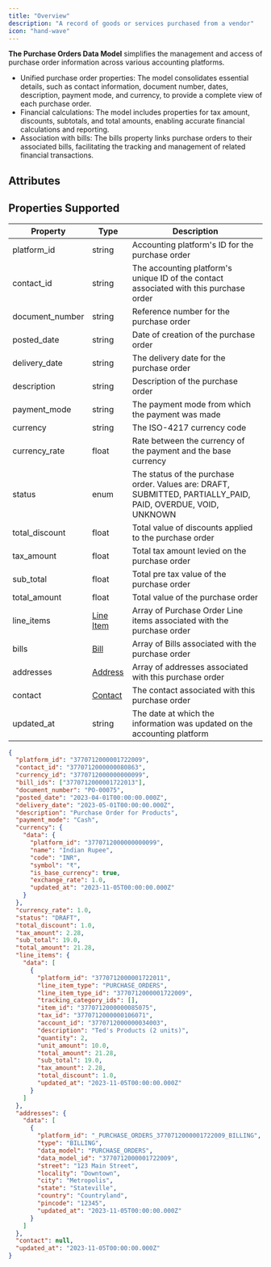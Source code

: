 ```yaml
---
title: "Overview"
description: "A record of goods or services purchased from a vendor"
icon: "hand-wave"
---
```


**The Purchase Orders Data Model** simplifies the management and access of purchase order information across various accounting platforms.

- Unified purchase order properties: The model consolidates essential details, such as contact information, document number, dates, description, payment mode, and currency, to provide a complete view of each purchase order.
- Financial calculations: The model includes properties for tax amount, discounts, subtotals, and total amounts, enabling accurate financial calculations and reporting.
- Association with bills: The bills property links purchase orders to their associated bills, facilitating the tracking and management of related financial transactions.

## Attributes

<Snippet file="purchase_order_snippet.mdx" />

## Properties Supported

| Property        | Type                          | Description                                                                                                  |
| --------------- | ----------------------------- | ------------------------------------------------------------------------------------------------------------ |
| platform_id     | string                        | Accounting platform's ID for the purchase order                                                              |
| contact_id      | string                        | The accounting platform's unique ID of the contact associated with this purchase order                       |
| document_number | string                        | Reference number for the purchase order                                                                      |
| posted_date     | string                        | Date of creation of the purchase order                                                                       |
| delivery_date   | string                        | The delivery date for the purchase order                                                                     |
| description     | string                        | Description of the purchase order                                                                            |
| payment_mode    | string                        | The payment mode from which the payment was made                                                             |
| currency        | string                        | The ISO-4217 currency code                                                                                   |
| currency_rate   | float                         | Rate between the currency of the payment and the base currency                                               |
| status          | enum                          | The status of the purchase order. Values are: DRAFT, SUBMITTED, PARTIALLY_PAID, PAID, OVERDUE, VOID, UNKNOWN |
| total_discount  | float                         | Total value of discounts applied to the purchase order                                                       |
| tax_amount      | float                         | Total tax amount levied on the purchase order                                                                |
| sub_total       | float                         | Total pre tax value of the purchase order                                                                    |
| total_amount    | float                         | Total value of the purchase order                                                                            |
| line_items      | [Line Item](/docs/line-items) | Array of Purchase Order Line items associated with the purchase order                                        |
| bills           | [Bill](/docs/bills)           | Array of Bills associated with the purchase order                                                            |
| addresses       | [Address](/docs/address)      | Array of addresses associated with this purchase order                                                       |
| contact         | [Contact](/docs/contacts)     | The contact associated with this purchase order                                                              |
| updated_at      | string                        | The date at which the information was updated on the accounting platform                                     |

<ResponseExample name="The Bank Transaction Object" >

```json The Purchase Order Response Object
{
  "platform_id": "3770712000001722009",
  "contact_id": "3770712000000080863",
  "currency_id": "3770712000000000099",
  "bill_ids": ["3770712000001722013"],
  "document_number": "PO-00075",
  "posted_date": "2023-04-01T00:00:00.000Z",
  "delivery_date": "2023-05-01T00:00:00.000Z",
  "description": "Purchase Order for Products",
  "payment_mode": "Cash",
  "currency": {
    "data": {
      "platform_id": "3770712000000000099",
      "name": "Indian Rupee",
      "code": "INR",
      "symbol": "₹",
      "is_base_currency": true,
      "exchange_rate": 1.0,
      "updated_at": "2023-11-05T00:00:00.000Z"
    }
  },
  "currency_rate": 1.0,
  "status": "DRAFT",
  "total_discount": 1.0,
  "tax_amount": 2.28,
  "sub_total": 19.0,
  "total_amount": 21.28,
  "line_items": {
    "data": [
      {
        "platform_id": "3770712000001722011",
        "line_item_type": "PURCHASE_ORDERS",
        "line_item_type_id": "3770712000001722009",
        "tracking_category_ids": [],
        "item_id": "3770712000000085075",
        "tax_id": "3770712000000106071",
        "account_id": "3770712000000034003",
        "description": "Ted's Products (2 units)",
        "quantity": 2,
        "unit_amount": 10.0,
        "total_amount": 21.28,
        "sub_total": 19.0,
        "tax_amount": 2.28,
        "total_discount": 1.0,
        "updated_at": "2023-11-05T00:00:00.000Z"
      }
    ]
  },
  "addresses": {
    "data": [
      {
        "platform_id": "_PURCHASE_ORDERS_3770712000001722009_BILLING",
        "type": "BILLING",
        "data_model": "PURCHASE_ORDERS",
        "data_model_id": "3770712000001722009",
        "street": "123 Main Street",
        "locality": "Downtown",
        "city": "Metropolis",
        "state": "Stateville",
        "country": "Countryland",
        "pincode": "12345",
        "updated_at": "2023-11-05T00:00:00.000Z"
      }
    ]
  },
  "contact": null,
  "updated_at": "2023-11-05T00:00:00.000Z"
}
```

</ResponseExample>
